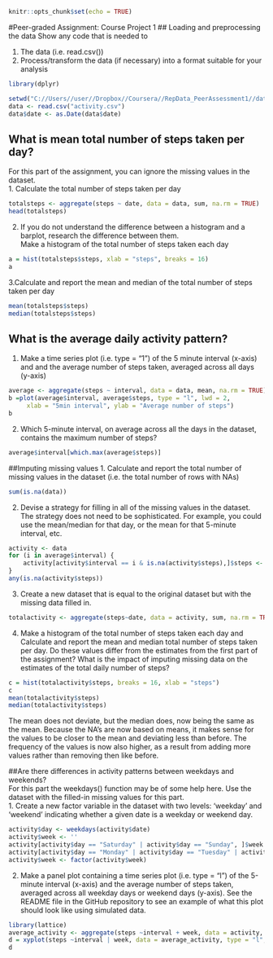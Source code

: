 
```r
knitr::opts_chunk$set(echo = TRUE)
```
#Peer-graded Assignment: Course Project 1
## Loading and preprocessing the data
Show any code that is needed to

1. The data (i.e. read.csv())  
2. Process/transform the data (if necessary) into a format suitable for your analysis

```r
library(dplyr)

setwd("C://Users//user//Dropbox//Coursera//RepData_PeerAssessment1//data")
data <- read.csv("activity.csv")
data$date <- as.Date(data$date)

```

## What is mean total number of steps taken per day?
For this part of the assignment, you can ignore the missing values in the dataset.  
1. Calculate the total number of steps taken per day  
```r
totalsteps <- aggregate(steps ~ date, data = data, sum, na.rm = TRUE)
head(totalsteps)
```
2. If you do not understand the difference between a histogram and a barplot, research the difference between them.  
Make a histogram of the total number of steps taken each day  
```r
a = hist(totalsteps$steps, xlab = "steps", breaks = 16)
a
```
  
3.Calculate and report the mean and median of the total number of steps taken per day  

```r
mean(totalsteps$steps)
median(totalsteps$steps)
```
  
## What is the average daily activity pattern?
1. Make a time series plot (i.e. type = "1") of the 5 minute interval (x-axis) and  and the average number of steps taken, averaged across all days (y-axis)  
``` r
average <- aggregate(steps ~ interval, data = data, mean, na.rm = TRUE)
b =plot(average$interval, average$steps, type = "l", lwd = 2,
     xlab = "5min interval", ylab = "Average number of steps")
b
```

2. Which 5-minute interval, on average across all the days in the dataset, contains the maximum number of steps?  
```r
average$interval[which.max(average$steps)]
``` 
##Imputing missing values
1. Calculate and report the total number of missing values in the dataset (i.e. the total number of rows with NAs)  
```r
sum(is.na(data))
```  
2. Devise a strategy for filling in all of the missing values in the dataset. The strategy does not need to be sophisticated. For example, you could use the mean/median for that day, or the mean for that 5-minute interval, etc.  
```r
activity <- data
for (i in average$interval) {
    activity[activity$interval == i & is.na(activity$steps),]$steps <- average$steps[average$interval == i]
}
any(is.na(activity$steps))
``` 
3. Create a new dataset that is equal to the original dataset but with the missing data filled in.  
```r
totalactivity <- aggregate(steps~date, data = activity, sum, na.rm = TRUE)
``` 
4. Make a histogram of the total number of steps taken each day and Calculate and report the mean and median total number of steps taken per day. Do these values differ from the estimates from the first part of the assignment? What is the impact of imputing missing data on the estimates of the total daily number of steps?  
```r
c = hist(totalactivity$steps, breaks = 16, xlab = "steps")
c
mean(totalactivity$steps)
median(totalactivity$steps)
```
The mean does not deviate, but the median does, now being the same as the mean. Because the NA's are now based on means, it makes sense for the values to be closer to the mean and deviating less than before. The frequency of the values is now also higher, as a result from adding more values rather than removing then like before.  

##Are there differences in activity patterns between weekdays and weekends?  
For this part the weekdays() function may be of some help here. Use the dataset with the filled-in missing values for this part.  
1. Create a new factor variable in the dataset with two levels: 'weekday' and 'weekend' indicating whether a given date is a weekday or weekend day.  
```r
activity$day <- weekdays(activity$date)
activity$week <- ''
activity[activity$day == "Saturday" | activity$day == "Sunday", ]$week <- "weekend"
activity[activity$day == "Monday" | activity$day == "Tuesday" | activity$day == "Wednesday" | activity$day == "Thursday" | activity$day == "Friday", ]$week <- "weekday"
activity$week <- factor(activity$week)
``` 
2. Make a panel plot containing a time series plot (i.e. type = "l") of the 5-minute interval (x-axis) and the average number of steps taken, averaged across all weekday days or weekend days (y-axis). See the README file in the GitHub repository to see an example of what this plot should look like using simulated data.  
```r
library(lattice)
average_activity <- aggregate(steps ~interval + week, data = activity, mean)
d = xyplot(steps ~interval | week, data = average_activity, type = "l", layout = c(2,1))
d
``` 